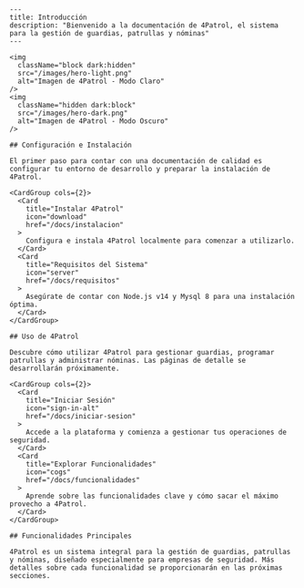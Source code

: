 ```mdx
---
title: Introducción
description: "Bienvenido a la documentación de 4Patrol, el sistema para la gestión de guardias, patrullas y nóminas"
---

<img
  className="block dark:hidden"
  src="/images/hero-light.png"
  alt="Imagen de 4Patrol - Modo Claro"
/>
<img
  className="hidden dark:block"
  src="/images/hero-dark.png"
  alt="Imagen de 4Patrol - Modo Oscuro"
/>

## Configuración e Instalación

El primer paso para contar con una documentación de calidad es configurar tu entorno de desarrollo y preparar la instalación de 4Patrol.

<CardGroup cols={2}>
  <Card
    title="Instalar 4Patrol"
    icon="download"
    href="/docs/instalacion"
  >
    Configura e instala 4Patrol localmente para comenzar a utilizarlo.
  </Card>
  <Card
    title="Requisitos del Sistema"
    icon="server"
    href="/docs/requisitos"
  >
    Asegúrate de contar con Node.js v14 y Mysql 8 para una instalación óptima.
  </Card>
</CardGroup>

## Uso de 4Patrol

Descubre cómo utilizar 4Patrol para gestionar guardias, programar patrullas y administrar nóminas. Las páginas de detalle se desarrollarán próximamente.

<CardGroup cols={2}>
  <Card
    title="Iniciar Sesión"
    icon="sign-in-alt"
    href="/docs/iniciar-sesion"
  >
    Accede a la plataforma y comienza a gestionar tus operaciones de seguridad.
  </Card>
  <Card
    title="Explorar Funcionalidades"
    icon="cogs"
    href="/docs/funcionalidades"
  >
    Aprende sobre las funcionalidades clave y cómo sacar el máximo provecho a 4Patrol.
  </Card>
</CardGroup>

## Funcionalidades Principales

4Patrol es un sistema integral para la gestión de guardias, patrullas y nóminas, diseñado especialmente para empresas de seguridad. Más detalles sobre cada funcionalidad se proporcionarán en las próximas secciones.
```